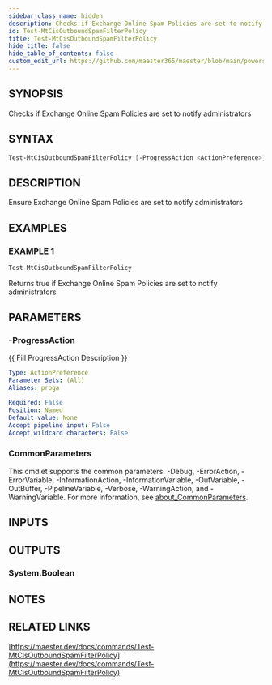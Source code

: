 ```yaml
---
sidebar_class_name: hidden
description: Checks if Exchange Online Spam Policies are set to notify administrators
id: Test-MtCisOutboundSpamFilterPolicy
title: Test-MtCisOutboundSpamFilterPolicy
hide_title: false
hide_table_of_contents: false
custom_edit_url: https://github.com/maester365/maester/blob/main/powershell/public/Test-MtCisOutboundSpamFilterPolicy.ps1
---
```


## SYNOPSIS

Checks if Exchange Online Spam Policies are set to notify administrators

## SYNTAX

```powershell
Test-MtCisOutboundSpamFilterPolicy [-ProgressAction <ActionPreference>] [<CommonParameters>]
```

## DESCRIPTION

Ensure Exchange Online Spam Policies are set to notify administrators

## EXAMPLES

### EXAMPLE 1

```powershell
Test-MtCisOutboundSpamFilterPolicy
```

Returns true if Exchange Online Spam Policies are set to notify administrators

## PARAMETERS

### -ProgressAction

\{\{ Fill ProgressAction Description \}\}

```yaml
Type: ActionPreference
Parameter Sets: (All)
Aliases: proga

Required: False
Position: Named
Default value: None
Accept pipeline input: False
Accept wildcard characters: False
```

### CommonParameters

This cmdlet supports the common parameters: -Debug, -ErrorAction, -ErrorVariable, -InformationAction, -InformationVariable, -OutVariable, -OutBuffer, -PipelineVariable, -Verbose, -WarningAction, and -WarningVariable. For more information, see [about_CommonParameters](http://go.microsoft.com/fwlink/?LinkID=113216).

## INPUTS

## OUTPUTS

### System.Boolean

## NOTES

## RELATED LINKS

[https://maester.dev/docs/commands/Test-MtCisOutboundSpamFilterPolicy](https://maester.dev/docs/commands/Test-MtCisOutboundSpamFilterPolicy)
